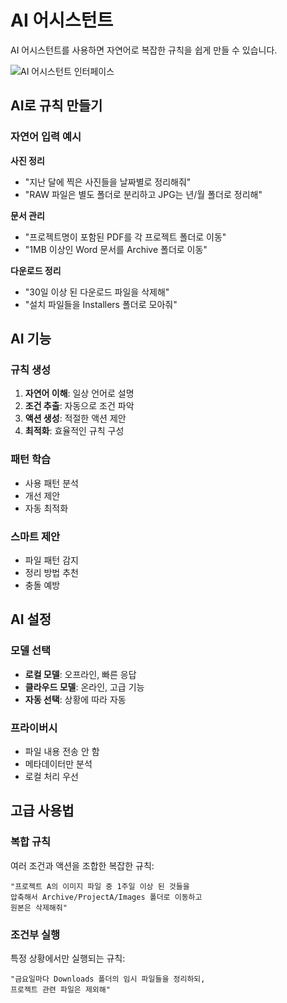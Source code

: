 # AI 어시스턴트

AI 어시스턴트를 사용하면 자연어로 복잡한 규칙을 쉽게 만들 수 있습니다.

![AI 어시스턴트 인터페이스](/placeholder.svg)

## AI로 규칙 만들기

### 자연어 입력 예시

**사진 정리**
- "지난 달에 찍은 사진들을 날짜별로 정리해줘"
- "RAW 파일은 별도 폴더로 분리하고 JPG는 년/월 폴더로 정리해"

**문서 관리**
- "프로젝트명이 포함된 PDF를 각 프로젝트 폴더로 이동"
- "1MB 이상인 Word 문서를 Archive 폴더로 이동"

**다운로드 정리**
- "30일 이상 된 다운로드 파일을 삭제해"
- "설치 파일들을 Installers 폴더로 모아줘"

## AI 기능

### 규칙 생성
1. **자연어 이해**: 일상 언어로 설명
2. **조건 추출**: 자동으로 조건 파악
3. **액션 생성**: 적절한 액션 제안
4. **최적화**: 효율적인 규칙 구성

### 패턴 학습
- 사용 패턴 분석
- 개선 제안
- 자동 최적화

### 스마트 제안
- 파일 패턴 감지
- 정리 방법 추천
- 충돌 예방

## AI 설정

### 모델 선택
- **로컬 모델**: 오프라인, 빠른 응답
- **클라우드 모델**: 온라인, 고급 기능
- **자동 선택**: 상황에 따라 자동

### 프라이버시
- 파일 내용 전송 안 함
- 메타데이터만 분석
- 로컬 처리 우선

## 고급 사용법

### 복합 규칙
여러 조건과 액션을 조합한 복잡한 규칙:
```
"프로젝트 A의 이미지 파일 중 1주일 이상 된 것들을
압축해서 Archive/ProjectA/Images 폴더로 이동하고
원본은 삭제해줘"
```

### 조건부 실행
특정 상황에서만 실행되는 규칙:
```
"금요일마다 Downloads 폴더의 임시 파일들을 정리하되,
프로젝트 관련 파일은 제외해"
```